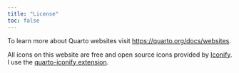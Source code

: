 ```yaml
---
title: "License"
toc: false
---
```


To learn more about Quarto websites visit <https://quarto.org/docs/websites>.


All icons on this website are free and open source icons provided by [Iconify](https://icon-sets.iconify.design/). I use the [quarto-iconify extension](https://github.com/mcanouil/quarto-iconify).